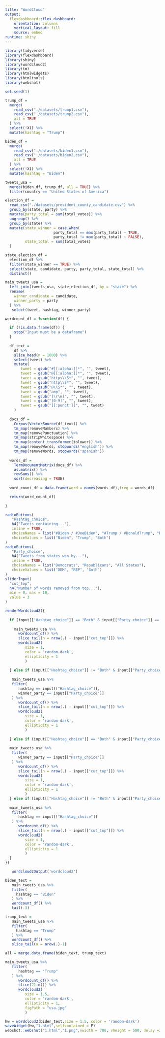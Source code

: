 ```yaml
---
title: "WordCloud"
output: 
  flexdashboard::flex_dashboard:
    orientation: columns
    vertical_layout: fill
    source: embed
runtime: shiny
---
```


```r
library(tidyverse)
library(flexdashboard)
library(shiny)
library(wordcloud2)
library(tm)
library(htmlwidgets)
library(htmltools)
library(webshot)

set.seed(1)
```

```r
trump_df = 
  merge(
    read_csv("./datasets/trump1.csv"),
    read_csv("./datasets/trump2.csv"),
    all = TRUE
  ) %>%
  select(!X1) %>%
  mutate(hashtag = "Trump")

biden_df = 
  merge(
    read_csv("./datasets/biden1.csv"),
    read_csv("./datasets/biden2.csv"),
    all = TRUE
  ) %>%
  select(!X1) %>%
  mutate(hashtag = "Biden")

tweets_usa =
  merge(biden_df, trump_df, all = TRUE) %>% 
  filter(country == "United States of America")

election_df =
  read_csv("./datasets/president_county_candidate.csv") %>% 
  group_by(state, party) %>% 
  mutate(party_total = sum(total_votes)) %>% 
  ungroup() %>% 
  group_by(state) %>%
  mutate(state_winner = case_when(
                      party_total == max(party_total) ~ TRUE,
                      party_total != max(party_total) ~ FALSE),
         state_total = sum(total_votes)
  )

state_election_df = 
  election_df %>% 
  filter(state_winner == TRUE) %>% 
  select(state, candidate, party, party_total, state_total) %>% 
  distinct()

main_tweets_usa = 
  left_join(tweets_usa, state_election_df, by = "state") %>% 
  rename(
    winner_candidate = candidate,
    winner_party = party
  ) %>% 
   select(tweet, hashtag, winner_party)
```

```r
wordcount_df = function(df) {

  if (!is.data.frame(df)) {
    stop("Input must be a dataframe")
  }
  
  df_text = 
    df %>% 
    slice_head(n = 1000) %>% 
    select(tweet) %>%
    mutate(
       tweet = gsub("#[[:alpha:]]*", "", tweet),
       tweet = gsub("@[[:alpha:]]*", "", tweet),
       tweet = gsub("https\\S*", "", tweet),
       tweet = gsub("http\\S*", "", tweet),
       tweet = gsub("@\\S*", "", tweet),
       tweet = gsub("amp", "", tweet),
       tweet = gsub("[\r\n]", "", tweet),
       tweet = gsub("[0-9]", "", tweet),
       tweet = gsub("[[:punct:]]", "", tweet)
    )
  
  docs_df =
    Corpus(VectorSource(df_text)) %>% 
    tm_map(removeNumbers) %>%
    tm_map(removePunctuation) %>%
    tm_map(stripWhitespace) %>% 
    tm_map(content_transformer(tolower)) %>% 
    tm_map(removeWords, stopwords("english")) %>% 
    tm_map(removeWords, stopwords("spanish"))
  
  words_df = 
    TermDocumentMatrix(docs_df) %>% 
    as.matrix() %>% 
    rowSums() %>% 
    sort(decreasing = TRUE)
  
  word_count_df = data.frame(word = names(words_df),freq = words_df)

  return(word_count_df)
  
}
```


```r
radioButtons(
   "Hashtag_choice",
   h4("Tweets containing..."),
   inline = TRUE,
   choiceNames = list("#Biden / #JoeBiden", "#Trump / #DonaldTrump", "Both"),
   choiceValues = list("Biden", "Trump", "Both")
)
radioButtons(
   "Party_choice",
   h4("Tweets from states won by..."),
   inline = TRUE,
   choiceNames = list("Democrats", "Republicans", "All States"),
   choiceValues = list("DEM", "REP", "Both")
)
sliderInput(
  "cut_top",
  h4("Number of words removed from top..."),
  min = 0, max = 10,
  value = 3
)

renderWordcloud2({
  
  if (input[["Hashtag_choice"]] == "Both" & input[["Party_choice"]] == "Both") {
    
    main_tweets_usa %>% 
      wordcount_df() %>% 
      slice_tail(n = nrow(.) - input[["cut_top"]]) %>%
      wordcloud2(
         size = 1, 
         color = 'random-dark',
         ellipticity = 1
         )
    
  } else if (input[["Hashtag_choice"]] != "Both" & input[["Party_choice"]] != "Both") {
    
   main_tweets_usa %>% 
   filter(
      hashtag == input[["Hashtag_choice"]],
      winner_party == input[["Party_choice"]]
   ) %>% 
      wordcount_df() %>% 
      slice_tail(n = nrow(.) - input[["cut_top"]]) %>%
      wordcloud2(
         size = 1, 
         color = 'random-dark',
         ellipticity = 1
         )
    
  } else if (input[["Hashtag_choice"]] == "Both" & input[["Party_choice"]] != "Both") {
  
  main_tweets_usa %>% 
   filter(
      winner_party == input[["Party_choice"]]
   ) %>% 
      wordcount_df() %>% 
      slice_tail(n = nrow(.) - input[["cut_top"]]) %>%
      wordcloud2(
         size = 1, 
         color = 'random-dark',
         ellipticity = 1
         )
  } else if (input[["Hashtag_choice"]] != "Both" & input[["Party_choice"]] == "Both") {
  
  main_tweets_usa %>% 
   filter(
      hashtag == input[["Hashtag_choice"]]
   ) %>% 
      wordcount_df() %>% 
      slice_tail(n = nrow(.) - input[["cut_top"]]) %>%
      wordcloud2(
         size = 1, 
         color = 'random-dark',
         ellipticity = 1
         )
  }
})

   wordcloud2Output('wordcloud2')
```


```r
biden_text = 
   main_tweets_usa %>% 
   filter(
     hashtag == "Biden"
   ) %>% 
   wordcount_df() %>% 
   tail(-3)

trump_text = 
   main_tweets_usa %>% 
   filter(
     hashtag == "Trump"
   ) %>% 
   wordcount_df() %>% 
   slice_tail(n = nrow(.)-1)

all = merge.data.frame(biden_text, trump_text)

main_tweets_usa %>% 
   filter(
      hashtag == "Trump"
   ) %>% 
      wordcount_df() %>% 
      slice(21:n()) %>%
      wordcloud2(
         size = 1.5, 
         color = 'random-dark',
         ellipticity = 1,
         figPath = "usa.jpg"
         )

hw = wordcloud2(biden_text,size = 1.5, color = 'random-dark')
saveWidget(hw,"1.html",selfcontained = F)
webshot::webshot("1.html","1.png",vwidth = 700, vheight = 500, delay =20)
```

